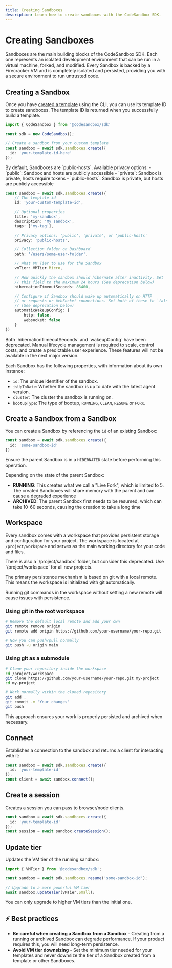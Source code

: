 ```yaml
---
title: Creating Sandboxes
description: Learn how to create sandboxes with the CodeSandbox SDK.
---
```



# Creating Sandboxes

Sandboxes are the main building blocks of the CodeSandbox SDK. Each one represents an isolated development environment that can be run in a virtual machine, forked, and modified. Every Sandbox is backed by a Firecracker VM and is completely isolated and persisted, providing you with a secure environment to run untrusted code.

## Creating a Sandbox

Once you have [created a template](sdk/templates) using the CLI, you can use its template ID to create sandboxes. The template ID is returned when you successfully build a template.

```ts
import { CodeSandbox } from '@codesandbox/sdk'

const sdk = new CodeSandbox();

// Create a sandbox from your custom template
const sandbox = await sdk.sandboxes.create({
  id: 'your-template-id-here'
});
```

<Callout>
By default, Sandboxes are `public-hosts`. Available privacy options:
- `public`: Sandbox and hosts are publicly accessible
- `private`: Sandbox is private, hosts require tokens 
- `public-hosts`: Sandbox is private, but hosts are publicly accessible
</Callout>

```ts
const sandbox = await sdk.sandboxes.create({
    // The template id
    id: 'your-custom-template-id',

    // Optional properties
    title: 'my-sandbox',
    description: 'My sandbox',
    tags: ['my-tag'],

    // Privacy options: 'public', 'private', or 'public-hosts'
    privacy: 'public-hosts',

    // Collection folder on Dashboard
    path: '/users/some-user-folder',

    // What VM Tier to use for the Sandbox
    vmTier: VMTier.Micro,

    // How quickly the sandbox should hibernate after inactivity. Set
    // this field to the maximum 24 hours (See deprecation below)
    hibernationTimeoutSeconds: 86400,

    // Configure if Sandbox should wake up automatically on HTTP
    // or requests or WebSocket connections. Set both of these to `false`
    // (See deprecation below)
    automaticWakeupConfig: {
        http: false,
        websocket: false
    }
})
```

<Callout type="warning">
Both `hibernationTimeoutSeconds` and `wakeupConfig` have been deprecated. Manual lifecycle management is required to scale, control costs, and create a predictable user experience. These features will not be available in the next major version.
</Callout>

Each Sandbox has the following properties, with information about its own instance:

- `id`: The unique identifier of the sandbox.
- `isUpToDate`: Whether the sandbox is up to date with the latest agent version.
- `cluster`: The cluster the sandbox is running on.
- `bootupType`: The type of bootup, `RUNNING`, `CLEAN`, `RESUME` or `FORK`.

## Create a Sandbox from a Sandbox

You can create a Sandbox by referencing the `id` of an existing Sandbox:

```ts
const sandbox = await sdk.sandboxes.create({
  id: 'some-sandbox-id'
})
```

Ensure the parent Sandbox is in a `HIBERNATED` state before performing this operation.

<Callout type="warning">
Depending on the state of the parent Sandbox:

- **RUNNING**: This creates what we call a "Live Fork", which is limited to 5. The created Sandboxes will share memory with the parent and can cause a degraded experience
- **ARCHIVED**: The parent Sandbox first needs to be resumed, which can take 10-60 seconds, causing the creation to take a long time

</Callout>

## Workspace

Every sandbox comes with a workspace that provides persistent storage and configuration for your project. The workspace is located at `/project/workspace` and serves as the main working directory for your code and files.

<Callout>
There is also a `/project/sandbox` folder, but consider this deprecated. Use `/project/workspace` for all new projects.
</Callout>

The primary persistence mechanism is based on git with a local remote. This means the workspace is initialized with git automatically.

<Callout type="warning">
Running git commands in the workspace without setting a new remote will cause issues with persistence.
</Callout>

### Using git in the root workspace

```bash
# Remove the default local remote and add your own
git remote remove origin
git remote add origin https://github.com/your-username/your-repo.git

# Now you can push/pull normally
git push -u origin main
```

### Using git as a submodule

```bash
# Clone your repository inside the workspace
cd /project/workspace
git clone https://github.com/your-username/your-repo.git my-project
cd my-project

# Work normally within the cloned repository
git add .
git commit -m "Your changes"
git push
```

This approach ensures your work is properly persisted and archived when necessary.

## Connect

Establishes a connection to the sandbox and returns a client for interacting with it:

```ts
const sandbox = await sdk.sandboxes.create({
  id: 'your-template-id'
});
const client = await sandbox.connect();
```

## Create a session

Creates a session you can pass to browser/node clients.

```ts
const sandbox = await sdk.sandboxes.create({
  id: 'your-template-id'
});
const session = await sandbox.createSession();
```

## Update tier

Updates the VM tier of the running sandbox:

```ts
import { VMTier } from '@codesandbox/sdk';

const sandbox = await sdk.sandboxes.resume('some-sandbox-id');

// Upgrade to a more powerful VM tier
await sandbox.updateTier(VMTier.Small);
```

<Callout type="warning">
You can only upgrade to higher VM tiers than the initial one.
</Callout>

## ⚡ Best practices

- **Be careful when creating a Sandbox from a Sandbox** - Creating from a running or archived Sandbox can degrade performance. If your product requires this, you will need long-term persistence.
- **Avoid VM tier downsizing** - Set the minimum tier needed for your templates and never downsize the tier of a Sandbox created from a template or other Sandboxes.
